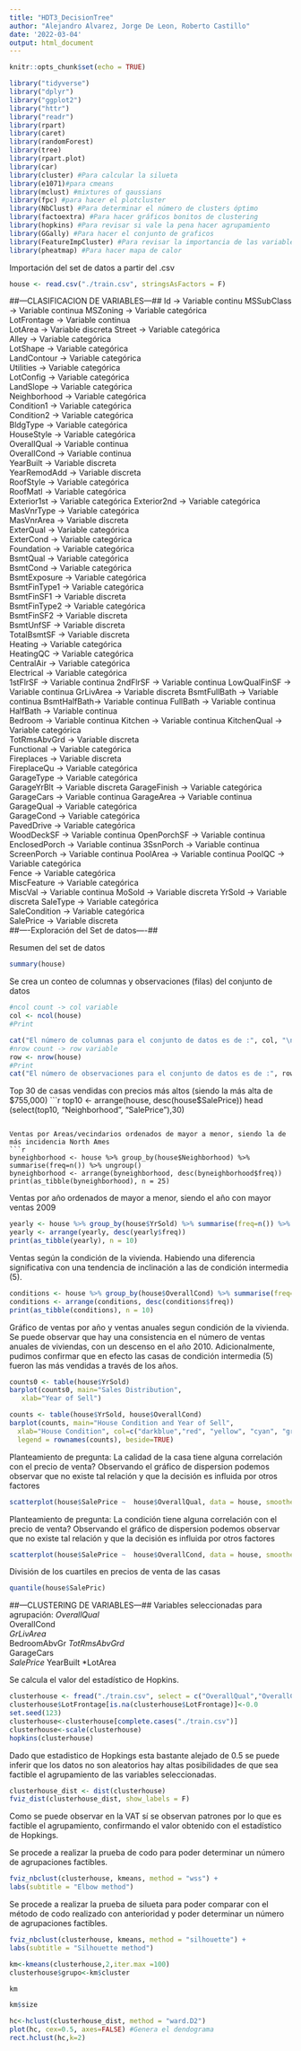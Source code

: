 ---
title: "HDT3_DecisionTree"
author: "Alejandro Alvarez, Jorge De Leon, Roberto Castillo"
date: '2022-03-04'
output: html_document
---

```{r setup, include=FALSE}
knitr::opts_chunk$set(echo = TRUE)
```

```{r message=FALSE,warning=FALSE}
library("tidyverse")
library("dplyr")
library("ggplot2")
library("httr")
library("readr")
library(rpart)
library(caret)
library(randomForest)
library(tree)
library(rpart.plot)
library(car)
library(cluster) #Para calcular la silueta
library(e1071)#para cmeans
library(mclust) #mixtures of gaussians
library(fpc) #para hacer el plotcluster
library(NbClust) #Para determinar el número de clusters óptimo
library(factoextra) #Para hacer gráficos bonitos de clustering
library(hopkins) #Para revisar si vale la pena hacer agrupamiento
library(GGally) #Para hacer el conjunto de graficos
library(FeatureImpCluster) #Para revisar la importancia de las variables en los grupos.
library(pheatmap) #Para hacer mapa de calor
```

Importación del set de datos a partir del .csv
```{r importación de base de datos}
house <- read.csv("./train.csv", stringsAsFactors = F)
```
##---CLASIFICACION DE VARIABLES---##
Id -> Variable continu
MSSubClass -> Variable continua
MSZoning -> Variable categórica   
LotFrontage -> Variable continua     
LotArea -> Variable discreta
Street -> Variable categórica        
Alley -> Variable categórica             
LotShape -> Variable categórica          
LandContour -> Variable categórica       
Utilities -> Variable categórica          
LotConfig -> Variable categórica          
LandSlope -> Variable categórica         
Neighborhood -> Variable categórica        
Condition1 -> Variable categórica         
Condition2 -> Variable categórica          
BldgType -> Variable categórica          
HouseStyle -> Variable categórica         
OverallQual -> Variable continua    
OverallCond -> Variable continua     
YearBuilt -> Variable discreta     
YearRemodAdd -> Variable discreta  
RoofStyle  -> Variable categórica           
RoofMatl -> Variable categórica          
Exterior1st -> Variable categórica 
Exterior2nd -> Variable categórica          
MasVnrType -> Variable categórica           
MasVnrArea  -> Variable discreta   
ExterQual -> Variable categórica       
ExterCond -> Variable categórica     
Foundation -> Variable categórica          
BsmtQual -> Variable categórica           
BsmtCond -> Variable categórica         
BsmtExposure -> Variable categórica       
BsmtFinType1 -> Variable categórica         
BsmtFinSF1 -> Variable discreta    
BsmtFinType2 -> Variable categórica      
BsmtFinSF2 -> Variable discreta       
BsmtUnfSF -> Variable discreta      
TotalBsmtSF -> Variable discreta      
Heating  -> Variable categórica           
HeatingQC -> Variable categórica  
CentralAir -> Variable categórica  
Electrical -> Variable categórica  
1stFlrSF -> Variable continua 
2ndFlrSF -> Variable continua
LowQualFinSF -> Variable continua 
GrLivArea -> Variable discreta
BsmtFullBath -> Variable continua 
BsmtHalfBath-> Variable continua 
FullBath -> Variable continua 
HalfBath -> Variable continua  
Bedroom -> Variable continua
Kitchen -> Variable continua 
KitchenQual -> Variable categórica  
TotRmsAbvGrd -> Variable discreta  
Functional -> Variable categórica  
Fireplaces -> Variable discreta  
FireplaceQu -> Variable categórica  
GarageType -> Variable categórica  
GarageYrBlt -> Variable discreta 
GarageFinish -> Variable categórica  
GarageCars -> Variable continua
GarageArea -> Variable continua
GarageQual -> Variable categórica  
GarageCond -> Variable categórica  
PavedDrive -> Variable categórica  
WoodDeckSF -> Variable continua
OpenPorchSF -> Variable continua
EnclosedPorch -> Variable continua
3SsnPorch -> Variable continua
ScreenPorch -> Variable continua
PoolArea -> Variable continua
PoolQC -> Variable categórica  
Fence -> Variable categórica  
MiscFeature -> Variable categórica  
MiscVal -> Variable continua
MoSold -> Variable discreta 
YrSold -> Variable discreta 
SaleType -> Variable categórica  
SaleCondition -> Variable categórica  
SalePrice -> Variable discreta  
##----Exploración del Set de datos----##

Resumen del set de datos
```{r}
summary(house)
```


Se crea un conteo de columnas y observaciones (filas) del conjunto de datos
```{r}
#ncol count -> col variable
col <- ncol(house)
#Print
```


```{r}
cat("El número de columnas para el conjunto de datos es de :", col, "\n")
#nrow count -> row variable
row <- nrow(house)
#Print
cat("El número de observaciones para el conjunto de datos es de :", row)
```

Top 30 de casas vendidas con precios más altos (siendo la más alta de $755,000)
```{r}
top10 <- arrange(house, desc(house$SalePrice))
head (select(top10, "Neighborhood", "SalePrice"),30)
```

Ventas por Areas/vecindarios ordenados de mayor a menor, siendo la de más incidencia North Ames
```{r}
byneighborhood <- house %>% group_by(house$Neighborhood) %>% summarise(freq=n()) %>% ungroup()
byneighborhood <- arrange(byneighborhood, desc(byneighborhood$freq))
print(as_tibble(byneighborhood), n = 25)
```


Ventas por año ordenados de mayor a menor, siendo el año con mayor ventas 2009
```{r}
yearly <- house %>% group_by(house$YrSold) %>% summarise(freq=n()) %>% ungroup()
yearly <- arrange(yearly, desc(yearly$freq))
print(as_tibble(yearly), n = 10)
```
Ventas según la condición de la vivienda. Habiendo una diferencia significativa con una tendencia de inclinación a las de condición intermedia (5).
```{r}
conditions <- house %>% group_by(house$OverallCond) %>% summarise(freq=n()) %>% ungroup()
conditions <- arrange(conditions, desc(conditions$freq))
print(as_tibble(conditions), n = 10)
```

Gráfico de ventas por año y ventas anuales segun condición de la vivienda. Se puede observar que hay una consistencia en el número de ventas anuales de viviendas, con un descenso en el año 2010. Adicionalmente, pudimos confirmar que en efecto las casas de condición intermedia (5) fueron las más vendidas a través de los años.
```{r}
counts0 <- table(house$YrSold)
barplot(counts0, main="Sales Distribution",
   xlab="Year of Sell")

counts <- table(house$YrSold, house$OverallCond)
barplot(counts, main="House Condition and Year of Sell",
  xlab="House Condition", col=c("darkblue","red", "yellow", "cyan", "green"),
  legend = rownames(counts), beside=TRUE)
```

Planteamiento de pregunta: La calidad de la casa tiene alguna correlación con el precio de venta?  Observando el gráfico de dispersion podemos observar que no existe tal relación y que la decisión es influida por otros factores
```{r}
scatterplot(house$SalePrice ~  house$OverallQual, data = house, smoother = FALSE, grid = FALSE, frame = FALSE)
```

Planteamiento de pregunta: La condición tiene alguna correlación con el precio de venta? Observando el gráfico de dispersion podemos observar que no existe tal relación y que la decisión es influida por otros factores
```{r}
scatterplot(house$SalePrice ~  house$OverallCond, data = house, smoother = FALSE, grid = FALSE, frame = FALSE)
```
División de los cuartiles en precios de venta de las casas
```{r}
quantile(house$SalePric)  
```

##---CLUSTERING DE VARIABLES---##
Variables seleccionadas para agrupación:
*OverallQual    
*OverallCond      
*GrLivArea     
*BedroomAbvGr
*TotRmsAbvGrd     
*GarageCars      
*SalePrice
*YearBuilt
*LotArea
        


Se calcula el valor del estadístico de Hopkins.
```{r calculo del estadistico de Hopkins,  message=FALSE,warning=FALSE}
clusterhouse <- fread("./train.csv", select = c("OverallQual","OverallCond" ,"GrLivArea", "BedroomAbvGr", "TotRmsAbvGrd", "GarageCars", "SalePrice", "YearBuilt", "LotArea", "LotFrontage"))
clusterhouse$LotFrontage[is.na(clusterhouse$LotFrontage)]<-0.0
set.seed(123)
clusterhouse<-clusterhouse[complete.cases("./train.csv")]
clusterhouse<-scale(clusterhouse)
hopkins(clusterhouse)
```
Dado que estadistico de Hopkings esta bastante alejado de 0.5 se puede inferir que  los datos no son aleatorios hay altas posibilidades de que sea factible el agrupamiento de las variables seleccionadas.


```{r VAT , message=FALSE,warning=FALSE}
clusterhouse_dist <- dist(clusterhouse)
fviz_dist(clusterhouse_dist, show_labels = F)
```
Como se puede observar en la VAT sí se observan patrones por lo que es factible el agrupamiento, confirmando el valor obtenido con el estadístico de Hopkings.

Se procede a realizar la prueba de codo para poder determinar un número de agrupaciones factibles.
```{r}
fviz_nbclust(clusterhouse, kmeans, method = "wss") +
labs(subtitle = "Elbow method")
```

Se procede a realizar la prueba de silueta para poder comparar con el método de codo realizado con anterioridad y poder determinar un número de agrupaciones factibles.
```{r}
fviz_nbclust(clusterhouse, kmeans, method = "silhouette") +
labs(subtitle = "Silhouette method")
```



```{r, message=FALSE,warning=FALSE}
km<-kmeans(clusterhouse,2,iter.max =100)
clusterhouse$grupo<-km$cluster
```

```{r}
km
```
```{r}
km$size
```

```{r}
hc<-hclust(clusterhouse_dist, method = "ward.D2") 
plot(hc, cex=0.5, axes=FALSE) #Genera el dendograma
rect.hclust(hc,k=2)
```


